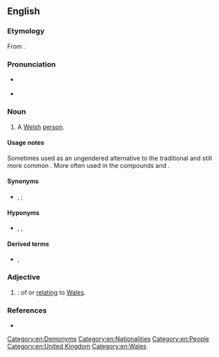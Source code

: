 ==English==

===Etymology===
From {{suffix|en|Wales|ian}}.

===Pronunciation===
* {{a|GA}} {{IPA|en|/ˈweɪljən/|/ˈweɪliən/}}
* {{a|RP}} {{IPA|en|/ˈwei.li.ən/}}

===Noun===
{{en-noun|Welsh|s}}

# {{lb|en|uncommon}} A [[Welsh]] [[person]].

====Usage notes====
Sometimes used as an ungendered alternative to the traditional and still more common {{m|en|Welshman}}. More often used in the compounds {{m|en|North Walian|North}} and {{m|en|South Walian}}.

====Synonyms====
* {{l|en|Welshy}}, {{l|en|Welshie}} {{q|informal, sometimes derogatory}}; {{l|en|Briton}} {{q|obsolete}}

====Hyponyms====
* {{l|en|Welshman}}, {{l|en|Welshwoman}}, {{l|en|Walesman}} {{q|obsolete}}

====Derived terms====
* {{l|en|North Walian}}, {{l|en|South Walian}}

===Adjective===
{{en-adj}}

# {{lb|en|uncommon}} {{synonym of|en|Welsh}}: of or [[relating]] to [[Wales]].

===References===
* {{R:OED Online|Walian|n|225237|2021}}

[[Category:en:Demonyms]][[Category:en:Nationalities]][[Category:en:People]][[Category:en:United Kingdom]][[Category:en:Wales]]